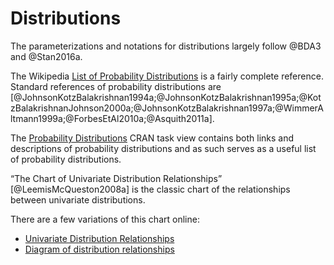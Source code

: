 # Distributions

The parameterizations and notations for distributions largely follow @BDA3 and @Stan2016a.

The Wikipedia [List of Probability Distributions](https://en.wikipedia.org/wiki/List_of_probability_distributions) is a fairly complete reference.
Standard references of probability distributions are [@JohnsonKotzBalakrishnan1994a;@JohnsonKotzBalakrishnan1995a;@KotzBalakrishnanJohnson2000a;@JohnsonKotzBalakrishnan1997a;@WimmerAltmann1999a;@ForbesEtAl2010a;@Asquith2011a].

The [Probability Distributions](https://cran.r-project.org/web/views/Distributions.html) CRAN task view contains both links and descriptions of probability distributions and as such serves as a useful list of probability distributions.

"The Chart of Univariate Distribution Relationships" [@LeemisMcQueston2008a] is the classic chart of the relationships between univariate distributions.

There are a few variations of this chart online:

- [Univariate Distribution Relationships](http://www.math.wm.edu/~leemis/chart/UDR/UDR.html)
- [Diagram of distribution relationships](https://www.johndcook.com/blog/distribution_chart/)

<!--
### Beta Distribution

See [Wikipedia](https://en.wikipedia.org/wiki/Beta_distribution).

$$
\dbeta(x | \alpha, \beta) = \frac{x^{\alpha - 1} (1 - x)^{\beta- 1}}{B(\alpha, \beta)}
$$
where $B(\alpha, \beta) = \Gamma(\alpha) \Gamma(\beta) / \Gamma(\alpha + \beta)$.

$$
\begin{aligned}[t]
\mu = \E(X) &= \frac{\alpha}{\alpha + \beta} \\
\sigma^2 = \Var(X) &= \frac{\alpha\beta}{(\alpha + \beta)^2 (\alpha + \beta + 1)}
\end{aligned}
$$

For modeling, $\alpha$ and $\beta$ are difficult to work with, so some alternative parameterizations may be useful [^param].

[^param]: <https://en.wikipedia.org/wiki/Beta_distribution>

Mean ($\mu$) and sample size ($\nu$),
$$
\begin{aligned}[t]
\alpha &= \mu \nu \\
\beta  &= (1 - \mu) \nu
\end{aligned}
$$
Mode ($\omega$) and concentration ($\kappa = \alpha + \beta$):
$$
\begin{aligned}[t]
\alpha &= \omega (\kappa - 2) + 1 \\
\beta  &= (1 - \omega) (\kappa - 2) + 1
\end{aligned}
$$
Mean ($\mu$) and variance ($\sigma^2$) is difficult because the variance is a function of the mean:
$$
\begin{aligned}[t]
\alpha &= \mu \left( \frac{\mu (1 - \mu)}{\sigma^2} - 1 \right), & \text{if } \sigma^2 < \mu (1 - \mu) , \\
\beta &= (1 - \mu) \left( \frac{\mu (1 - \mu)}{\sigma^2} - 1 \right), & \text{if } \sigma^2 < \mu (1 - \mu) .
\end{aligned}
$$


### Gamma Distribution

See [Wikipedia](https://en.wikipedia.org/wiki/Gamma_distribution).

Shape $k > 0$ and scale $\theta > 0$,
$$
\dgamma(x | k, \theta) = \frac{1}{\Gamma(k) \theta^k}x^{k - 1}\exp(- x / \theta) .
$$
with 
$$
\begin{aligned}[t]
\mu = \E[X] &= k \theta \\
\sigma^2 = \Var[X] &= k \theta^2
\end{aligned}
$$
This can be reparameterized as,
$$
\begin{aligned}[t]
k &= \frac{\mu^2}{\sigma^2} \\
\theta &= \frac{\sigma^2}{\mu}
\end{aligned}
$$

Shape $\alpha > 0$ and rate $\beta > 0$,
$$
\dgamma(x | \alpha, \beta) = \frac{\beta^\alpha}{\Gamma(\alpha)}x^{\alpha - 1}\exp(- \beta x) .
$$
with
$$
\begin{aligned}[t]
\mu = \E[X] &= \frac{\alpha}{\beta} \\
\sigma^2 = \Var[X] &= \frac{\alpha}{\beta^2}
\end{aligned}
$$
This can be reparameterized as,
$$
\begin{aligned}[t]
\alpha &= \frac{\mu^2}{\sigma^2} \\
\beta &= \frac{\mu}{\sigma^2}
\end{aligned}
$$
-->
